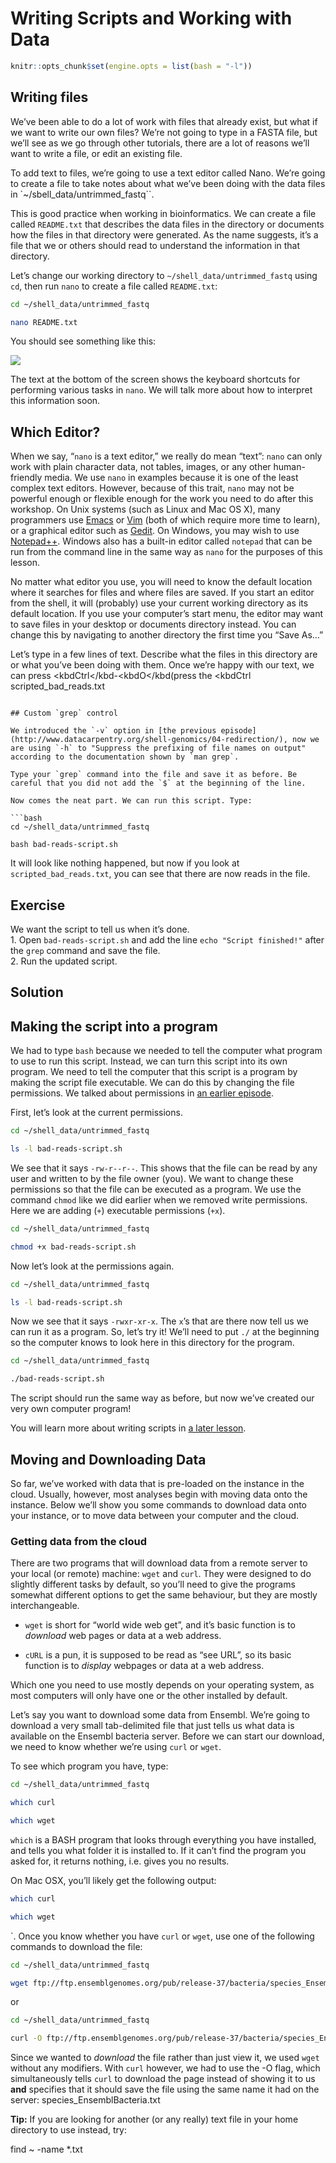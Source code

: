 # Writing Scripts and Working with Data

```r

knitr::opts_chunk$set(engine.opts = list(bash = "-l"))

```

## Writing files

We've been able to do a lot of work with files that already exist, but what if we want to write our own files? We're not going to type in a FASTA file, but we'll see as we go through other tutorials, there are a lot of reasons we'll want to write a file, or edit an existing file.

To add text to files, we're going to use a text editor called Nano. We're going to create a file to take notes about what we've been doing with the data files in `~/sbell_data/untrimmed_fastq``.

This is good practice when working in bioinformatics. We can create a file called `README.txt` that describes the data files in the directory or documents how the files in that directory were generated.  As the name suggests, it's a file that we or others should read to understand the information in that directory.

Let's change our working directory to `~/shell_data/untrimmed_fastq` using `cd`,
then run `nano` to create a file called `README.txt`:

```bash

cd ~/shell_data/untrimmed_fastq

nano README.txt

```

You should see something like this: 

![](img/nano201711.png)

The text at the bottom of the screen shows the keyboard shortcuts for performing various tasks in `nano`. We will talk more about how to interpret this information soon.

## Which Editor?

When we say, "`nano` is a text editor," we really do mean "text": `nano` can
only work with plain character data, not tables, images, or any other
human-friendly media. We use `nano` in examples because it is one of the 
least complex text editors. However, because of this trait, `nano` may 
not be powerful enough or flexible enough for the work you need to do
after this workshop. On Unix systems (such as Linux and Mac OS X),
many programmers use [Emacs](http://www.gnu.org/software/emacs/) or
[Vim](http://www.vim.org/) (both of which require more time to learn), 
or a graphical editor such as
[Gedit](http://projects.gnome.org/gedit/). On Windows, you may wish to
use [Notepad++](http://notepad-plus-plus.org/).  Windows also has a built-in
editor called `notepad` that can be run from the command line in the same
way as `nano` for the purposes of this lesson.  

No matter what editor you use, you will need to know the default location where it searches
for files and where files are saved. If you start an editor from the shell, it will (probably)
use your current working directory as its default location. If you use
your computer's start menu, the editor may want to save files in your desktop or
documents directory instead. You can change this by navigating to
another directory the first time you "Save As..."

Let's type in a few lines of text. Describe what the files in this
directory are or what you've been doing with them.
Once we're happy with our text, we can press <kbdCtrl</kbd-<kbdO</kbd(press the <kbdCtrl</kbdor <kbdControl</kbdkey and, while
holding it down, press the <kbdO</kbdkey) to write our data to disk. You'll be asked what file we want to save this to:
press <kbdReturn</kbdto accept the suggested default of `README.txt`.

Once our file is saved, we can use <kbdCtrl</kbd-<kbdX</kbdto quit the `nano` editor and
return to the shell.

## Control, Ctrl, or ^ Key

The Control key is also called the "Ctrl" key. There are various ways
in which using the Control key may be described. For example, you may
see an instruction to press the <kbdCtrl</kbdkey and, while holding it down,
press the <kbdX</kbdkey, described as any of:
 
*`Control-X`*
*`Control+X`*
*`Ctrl-X`*
*`Ctrl+X`*
*`^X`*
*`C-x`*

In `nano`, along the bottom of the screen you'll see `^G Get Help ^O WriteOut`.
This means that you can use <kbdCtrl</kbd-<kbdG</kbdto get help and <kbdCtrl</kbd-<kbdO</kbdto save your
file.

Now you've written a file. You can take a look at it with `less` or `cat`, or open it up again and edit it with `nano`.

## Exercise

Open `README.txt` and add the date to the top of the file and save the file. 

## Solution

Use `nano README.txt` to open the file.  
Add today's date and then use <kbdCtrl</kbd-<kbdX</kbdfollowed by `y` and <kbdEnter</kbdto save.

## Writing scripts

A really powerful thing about the command line is that you can write scripts. Scripts let you save commands to run them and also lets you put multiple commands together. Though writing scripts may require an additional time investment initially, this can save you time as you run them repeatedly. Scripts can also address the challenge of reproducibility: if you need to repeat an analysis, you retain a record of your command history within the script.

One thing we will commonly want to do with sequencing results is pull out bad reads and write them to a file to see if we can figure out what's going on with them. We're going to look for reads with long sequences of N's like we did before, but now we're going to write a script, so we can run it each time we get new sequences, rather than type the code in by hand each time.

We're going to create a new file to put this command in. We'll call it `bad-reads-script.sh`. The `sh` isn't required, but using that extension tells us that it's a shell script.

```bash

cd ~/shell_data/untrimmed_fastq
nano bad-reads-script.sh

```

Bad reads have a lot of N's, so we're going to look for  `NNNNNNNNNN` with `grep`. We want the whole FASTQ record, so we're also going to get the one line above the sequence and the two lines below. We also want to look in all the files that end with `.fastq`, so we're going to use the `*` wildcard.

```bash

cd ~/shell_data/untrimmed_fastq

grep -B1 -A2 -h NNNNNNNNNN *.fastq | grep -v '^--' > scripted_bad_reads.txt

```

## Custom `grep` control

We introduced the `-v` option in [the previous episode](http://www.datacarpentry.org/shell-genomics/04-redirection/), now we 
are using `-h` to "Suppress the prefixing of file names on output" according to the documentation shown by `man grep`.

Type your `grep` command into the file and save it as before. Be careful that you did not add the `$` at the beginning of the line.

Now comes the neat part. We can run this script. Type:

```bash

cd ~/shell_data/untrimmed_fastq

bash bad-reads-script.sh

```

It will look like nothing happened, but now if you look at `scripted_bad_reads.txt`, you can see that there are now reads in the file.

## Exercise

We want the script to tell us when it's done.  
1. Open `bad-reads-script.sh` and add the line `echo "Script finished!"` after the `grep` command and save the file.  
2. Run the updated script.

## Solution

 
## Making the script into a program

We had to type `bash` because we needed to tell the computer what program to use to run this script. Instead, we can turn this script into its own program. We need to tell the computer that this script is a program by making the script file executable. We can do this by changing the file permissions. We talked about permissions in [an earlier episode](http://www.datacarpentry.org/shell-genomics/03-working-with-files/).

First, let's look at the current permissions.

```bash

cd ~/shell_data/untrimmed_fastq

ls -l bad-reads-script.sh

```

We see that it says `-rw-r--r--`. This shows that the file can be read by any user and written to by the file owner (you). We want to change these permissions so that the file can be executed as a program. We use the command `chmod` like we did earlier when we removed write permissions. Here we are adding (`+`) executable permissions (`+x`).

```bash

cd ~/shell_data/untrimmed_fastq

chmod +x bad-reads-script.sh

```

Now let's look at the permissions again.

```bash

cd ~/shell_data/untrimmed_fastq

ls -l bad-reads-script.sh
```

Now we see that it says `-rwxr-xr-x`. The `x`'s that are there now tell us we can run it as a program. So, let's try it! We'll need to put `./` at the beginning so the computer knows to look here in this directory for the program.

```bash

cd ~/shell_data/untrimmed_fastq

./bad-reads-script.sh

```

The script should run the same way as before, but now we've created our very own computer program!

You will learn more about writing scripts in [a later lesson](https://datacarpentry.org/wrangling-genomics/05-automation/index.html).

## Moving and Downloading Data

So far, we've worked with data that is pre-loaded on the instance in the cloud. Usually, however,
most analyses begin with moving data onto the instance. Below we'll show you some commands to 
download data onto your instance, or to move data between your computer and the cloud.

### Getting data from the cloud

There are two programs that will download data from a remote server to your local
(or remote) machine: ``wget`` and ``curl``. They were designed to do slightly different
tasks by default, so you'll need to give the programs somewhat different options to get
the same behaviour, but they are mostly interchangeable.

 - ``wget`` is short for "world wide web get", and it's basic function is to *download*
 web pages or data at a web address.

 - ``cURL`` is a pun, it is supposed to be read as "see URL", so its basic function is
 to *display* webpages or data at a web address.

Which one you need to use mostly depends on your operating system, as most computers will
only have one or the other installed by default.

Let's say you want to download some data from Ensembl. We're going to download a very small
tab-delimited file that just tells us what data is available on the Ensembl bacteria server.
Before we can start our download, we need to know whether we're using ``curl`` or ``wget``.

To see which program you have, type:
 
```bash

cd ~/shell_data/untrimmed_fastq

which curl

which wget

```

``which`` is a BASH program that looks through everything you have
installed, and tells you what folder it is installed to. If it can't
find the program you asked for, it returns nothing, i.e. gives you no
results.

On Mac OSX, you'll likely get the following output:

```bash

which curl

```

```bash

which wget

```
`.
Once you know whether you have ``curl`` or ``wget``, use one of the
following commands to download the file:

```bash

cd ~/shell_data/untrimmed_fastq

wget ftp://ftp.ensemblgenomes.org/pub/release-37/bacteria/species_EnsemblBacteria.txt

```

or

```bash

cd ~/shell_data/untrimmed_fastq

curl -O ftp://ftp.ensemblgenomes.org/pub/release-37/bacteria/species_EnsemblBacteria.txt

```


Since we wanted to *download* the file rather than just view it, we used ``wget`` without
any modifiers. With ``curl`` however, we had to use the -O flag, which simultaneously tells ``curl`` to
download the page instead of showing it to us **and** specifies that it should save the
file using the same name it had on the server: species_EnsemblBacteria.txt

**Tip:** If you are looking for another (or any really) text file in your home directory to use instead, try:

find ~ -name *.txt






